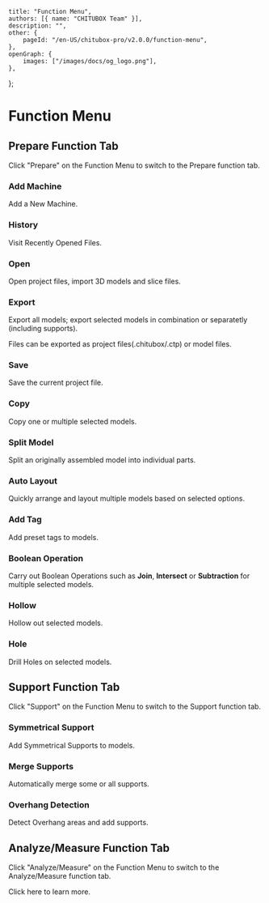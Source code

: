 
	title: "Function Menu",
	authors: [{ name: "CHITUBOX Team" }],
	description: "",
	other: {
		pageId: "/en-US/chitubox-pro/v2.0.0/function-menu",
	},
	openGraph: {
		images: ["/images/docs/og_logo.png"],
	},
};

# Function Menu

<ImageContainer src="/images/docs/en-US/chitubox-pro/2.x.x/function-menu.png" />

## Prepare Function Tab

Click "Prepare" on the Function Menu to switch to the Prepare function tab.

<ImageContainer src="/images/docs/en-US/chitubox-pro/2.x.x/prepare-function-panel.png" />

### Add Machine

<NextLink href="/en-US/chitubox-pro/latest/printer-management/add-and-delete-printers#添加打印机">Add a New Machine</NextLink>.

### History

<NextLink href="/en-US/chitubox-pro/latest/file#打开最近的文件">Visit Recently Opened Files</NextLink>.

### Open

Open project files, import 3D models and slice files.

### Export

Export all models; export selected models in combination or separatetly (including supports). 

Files can be exported as project files(.chitubox/.ctp) or model files.

### Save

<NextLink href="/en-US/chitubox-pro/latest/file#保存项目文件">Save the current project file</NextLink>.

### Copy

<NextLink href="/en-US/chitubox-pro/latest/model-processing#复制">Copy</NextLink> one or multiple selected models.

### Split Model

<NextLink href="/en-US/chitubox-pro/latest/model-processing#拆分模型">Split an originally assembled model</NextLink> into individual parts.

### Auto Layout

<NextLink href="/en-US/chitubox-pro/latest/model-processing#自动布局">Quickly arrange and layout </NextLink> multiple models based on selected options.

### Add Tag

<NextLink href="/en-US/chitubox-pro/latest/model-processing#添加标签">Add preset tags</NextLink> to models.

### Boolean Operation

Carry out <NextLink href="/en-US/chitubox-pro/latest/model-processing#布尔操作">Boolean Operations</NextLink> such as **Join**, **Intersect** or **Subtraction** for multiple selected models.

### Hollow

<NextLink href="/en-US/chitubox-pro/latest/model-processing#镂空">Hollow out</NextLink> selected models.

### Hole

<NextLink href="/en-US/chitubox-pro/latest/model-processing#挖洞">Drill Holes</NextLink> on selected models.

## Support Function Tab

Click "Support" on the Function Menu to switch to the Support function tab.

<ImageContainer src="/images/docs/en-US/chitubox-pro/2.x.x/support-function-panel.png" />

### Symmetrical Support

Add <NextLink href="/en-US/chitubox-pro/latest/support/add-edit-delete#对称支撑">Symmetrical Supports</NextLink> to models.

### Merge Supports

<NextLink href="/en-US/chitubox-pro/latest/support/add-edit-delete#合并支撑">Automatically merge some or all supports</NextLink>. 

### Overhang Detection

<NextLink href="/en-US/chitubox-pro/latest/risk-detection#悬空检测">Detect Overhang areas</NextLink> and add supports.

## Analyze/Measure Function Tab

Click "Analyze/Measure" on the Function Menu to switch to the Analyze/Measure function tab.

<ImageContainer src="/images/docs/en-US/chitubox-pro/2.x.x/analyze-function-panel.png" />

Click <NextLink href="/en-US/chitubox-pro/latest/analyze-and-measure">here</NextLink> to learn more.
